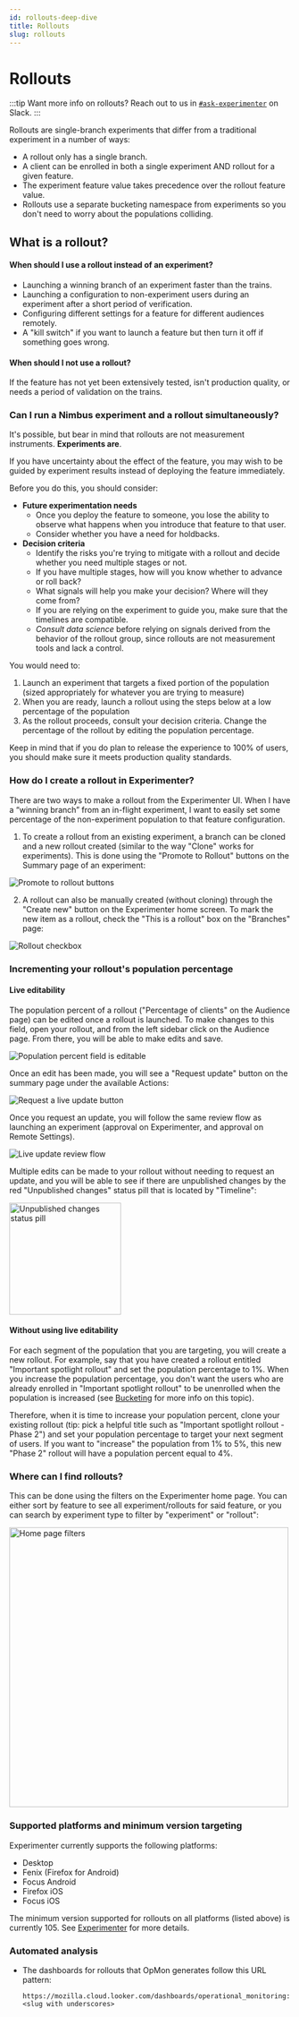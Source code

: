 ```yaml
---
id: rollouts-deep-dive
title: Rollouts
slug: rollouts
---
```


# Rollouts

:::tip
Want more info on rollouts?
Reach out to us in [`#ask-experimenter`](https://mozilla.slack.com/archives/CF94YGE03) on Slack. 
:::

Rollouts are single-branch experiments that differ from a traditional experiment in a number of ways: 
- A rollout only has a single branch.
- A client can be enrolled in both a single experiment AND rollout for a given feature.
- The experiment feature value takes precedence over the rollout feature value.
- Rollouts use a separate bucketing namespace from experiments so you don't need to worry about the populations colliding.

## What is a rollout?

#### When should I use a rollout instead of an experiment?

- Launching a winning branch of an experiment faster than the trains.
- Launching a configuration to non-experiment users during an experiment after a short period of verification.
- Configuring different settings for a feature for different audiences remotely.
- A "kill switch" if you want to launch a feature but then turn it off if something goes wrong.

#### When should I not use a rollout?

If the feature has not yet been extensively tested, isn't production quality, or needs a period of validation on the trains.

### Can I run a Nimbus experiment and a rollout simultaneously?

It's possible, but bear in mind that rollouts are not measurement instruments. **Experiments are**.

If you have uncertainty about the effect of the feature,
you may wish to be guided by experiment results instead of deploying the feature immediately.

Before you do this, you should consider:

- **Future experimentation needs**
   - Once you deploy the feature to someone, you lose the ability to observe what happens when you introduce that feature to that user.
   - Consider whether you have a need for holdbacks.
- **Decision criteria**
   - Identify the risks you're trying to mitigate with a rollout and decide whether you need multiple stages or not.
   - If you have multiple stages, how will you know whether to advance or roll back?
   - What signals will help you make your decision? Where will they come from?
   - If you are relying on the experiment to guide you, make sure that the timelines are compatible.
   - _Consult data science_ before relying on signals derived from the behavior of the rollout group, since rollouts are not measurement tools and lack a control.

You would need to:

1. Launch an experiment that targets a fixed portion of the population (sized appropriately for whatever you are trying to measure)
2. When you are ready, launch a rollout using the steps below at a low percentage of the population
3. As the rollout proceeds, consult your decision criteria. Change the percentage of the rollout by editing the population percentage.

Keep in mind that if you do plan to release the experience to 100% of users, you should make sure it meets production quality standards.

### How do I create a rollout in Experimenter?

There are two ways to make a rollout from the Experimenter UI. When I have a “winning branch” from an in-flight experiment, I want to easily set some percentage of the non-experiment population to that feature configuration. 

1. To create a rollout from an existing experiment, a branch can be cloned and a new rollout created (similar to the way "Clone" works for experiments). This is done using the "Promote to Rollout" buttons on the Summary page of an experiment:
<p/>
   <img title="Promote to rollout buttons" src="/img/deep-dives/promote-to-rollout-buttons.png" align="center"/>


2. A rollout can also be manually created (without cloning) through the "Create new" button on the Experimenter home screen. To mark the new item as a rollout, check the "This is a rollout" box on the "Branches" page:
<p/>
   <img title="Rollout checkbox" src="/img/deep-dives/rollout-checkbox.png" align="center"/>

### Incrementing your rollout's population percentage

#### Live editability

The population percent of a rollout ("Percentage of clients" on the Audience page) can be edited once a rollout is launched. To make changes to this field, open your rollout, and from the left sidebar click on the Audience page. From there, you will be able to make edits and save. 

   <img title="Population percent field is editable" src="/img/deep-dives/population-percent-editable.png"/>

Once an edit has been made, you will see a "Request update" button on the summary page under the available Actions:

   <img title="Request a live update button" src="/img/deep-dives/request-live-update.png"/> 
<p/>  

Once you request an update, you will follow the same review flow as launching an experiment (approval on Experimenter, and approval on Remote Settings).
<p/>
   <img title="Live update review flow" src="/img/deep-dives/live-update-review.png"/>

<p/>
Multiple edits can be made to your rollout without needing to request an update, and you will be able to see if there are unpublished changes by the red "Unpublished changes" status pill that is located by "Timeline":
<p/>
   <img title="Unpublished changes status pill" src="/img/deep-dives/unpublished-changes-pill.png" height="200"/>

#### Without using live editability

For each segment of the population that you are targeting, you will create a new rollout. For example, say that you have created a rollout entitled "Important spotlight rollout" and set the population percentage to 1%. When you increase the population percentage, you don't want the users who are already enrolled in "Important spotlight rollout" to be unenrolled when the population is increased (see [Bucketing](/bucketing) for more info on this topic). 

Therefore, when it is time to increase your population percent, clone your existing rollout (tip: pick a helpful title such as "Important spotlight rollout - Phase 2") and set your population percentage to target your next segment of users. If you want to "increase" the population from 1% to 5%, this new "Phase 2" rollout will have a population percent equal to 4%.

### Where can I find rollouts?

This can be done using the filters on the Experimenter home page. You can either sort by feature to see all experiment/rollouts for said feature, or you can search by experiment type to filter by "experiment" or "rollout": 

   <img title="Home page filters" src="/img/deep-dives/home-filters.png" height="500"/>


### Supported platforms and minimum version targeting

Experimenter currently supports the following platforms:

- Desktop
- Fenix (Firefox for Android)
- Focus Android
- Firefox iOS
- Focus iOS

The minimum version supported for rollouts on all platforms (listed above) is currently 105. See [Experimenter](https://github.com/mozilla/experimenter/blob/main/app/experimenter/experiments/constants.py#L370) for more details.

### Automated analysis

- The dashboards for rollouts that OpMon generates follow this URL pattern:
  ```
  https://mozilla.cloud.looker.com/dashboards/operational_monitoring::<slug with underscores>
  ```
